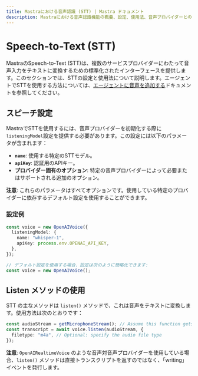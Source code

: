 ```yaml
---
title: Mastraにおける音声認識 (STT) | Mastra ドキュメント
description: Mastraにおける音声認識機能の概要、設定、使用法、音声プロバイダーとの統合について。
---
```


# Speech-to-Text (STT)

MastraのSpeech-to-Text (STT)は、複数のサービスプロバイダーにわたって音声入力をテキストに変換するための標準化されたインターフェースを提供します。このセクションでは、STTの設定と使用法について説明します。エージェントでSTTを使用する方法については、[エージェントに音声を追加する](../agents/adding-voice.mdx)ドキュメントを参照してください。

## スピーチ設定

MastraでSTTを使用するには、音声プロバイダーを初期化する際に`listeningModel`設定を提供する必要があります。この設定には以下のパラメータが含まれます：

- **`name`**: 使用する特定のSTTモデル。
- **`apiKey`**: 認証用のAPIキー。
- **プロバイダー固有のオプション**: 特定の音声プロバイダーによって必要またはサポートされる追加のオプション。

**注意**: これらのパラメータはすべてオプションです。使用している特定のプロバイダーに依存するデフォルト設定を使用することができます。

### 設定例

```typescript
const voice = new OpenAIVoice({
  listeningModel: {
    name: "whisper-1",
    apiKey: process.env.OPENAI_API_KEY,
  },
});

// デフォルト設定を使用する場合、設定は次のように簡略化できます:
const voice = new OpenAIVoice();
```

## Listen メソッドの使用

STT の主なメソッドは `listen()` メソッドで、これは音声をテキストに変換します。使用方法は次のとおりです：

```typescript
const audioStream = getMicrophoneStream(); // Assume this function gets audio input
const transcript = await voice.listen(audioStream, {
  filetype: "m4a", // Optional: specify the audio file type
});
```

**注意**: `OpenAIRealtimeVoice` のような音声対音声プロバイダーを使用している場合、`listen()` メソッドは直接トランスクリプトを返すのではなく、「writing」イベントを発行します。
